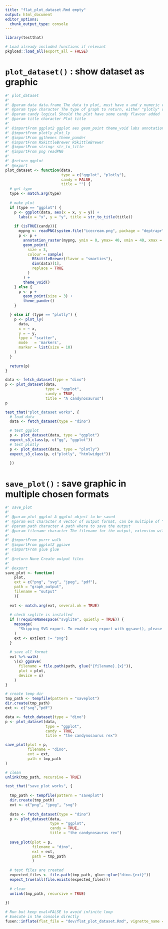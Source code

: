 ```yaml
---
title: "flat_plot_dataset.Rmd empty"
output: html_document
editor_options: 
  chunk_output_type: console
---
```


```r
library(testthat)
```

```r
# Load already included functions if relevant
pkgload::load_all(export_all = FALSE)
```

# `plot_dataset()` : show dataset as graphic

```r
#' plot_dataset
#'
#' @param data data.frame The data to plot, must have x and y numeric columns
#' @param type character The type of graph to return, either "plotly" or "ggplot"
#' @param candy logical Should the plot have some candy flavour added
#' @param title character Plot title
#' 
#' @importFrom ggplot2 ggplot aes geom_point theme_void labs annotation_raster
#' @importFrom plotly plot_ly
#' @importFrom ggthemes theme_pander
#' @importFrom RSkittleBrewer RSkittleBrewer
#' @importFrom stringr str_to_title
#' @importFrom png readPNG
#' 
#' @return ggplot
#' @export
plot_dataset <- function(data,
                         type = c("ggplot", "plotly"),
                         candy = FALSE,
                         title = "") {
  # get type
  type <- match.arg(type)
  
  # make plot
  if (type == "ggplot") {
    p <- ggplot(data, aes(x = x, y = y)) +
      labs(x = "x", y = "y", title = str_to_title(title))
    
    if (isTRUE(candy)){
      mypng <- readPNG(system.file("icecream.png", package = "deptrapr"))
      p <- p +
        annotation_raster(mypng, ymin = 0, ymax= 40, xmin = 40, xmax = 60) +
        geom_point(
          size = 3,
          colour = sample(
            RSkittleBrewer(flavor = "smarties"),
            dim(data)[1],
            replace = TRUE
          )
        ) +
        theme_void()
    } else {
      p <- p +
        geom_point(size = 3) +
        theme_pander()
    }

  } else if (type == "plotly") {
    p <- plot_ly(
      data,
      x = ~ x,
      y = ~ y,
      type = "scatter",
      mode   = 'markers',
      marker = list(size = 10)
    )
  }
  
  return(p)
}
```

```r
data <- fetch_dataset(type = "dino")
p <- plot_dataset(data,
                  type = "ggplot",
                  candy = TRUE,
                  title = "A candynosaurus")
p
```

```r
test_that("plot_dataset works", {
  # load data
  data <- fetch_dataset(type = "dino")

  # test ggplot
  p <- plot_dataset(data, type = "ggplot")
  expect_s3_class(p, c("gg", "ggplot"))
  # test plotly
  p <- plot_dataset(data, type = "plotly")
  expect_s3_class(p, c("plotly", "htmlwidget"))
  
  })
```

# `save_plot()` : save graphic in multiple chosen formats
    
```r
#' save_plot
#' 
#' @param plot ggplot A ggplot object to be saved
#' @param ext character A vector of output format, can be multiple of "png", "svg", "jpeg", "pdf"
#' @param path character A path where to save the output
#' @param filename character The filename for the output, extension will be added
#' 
#' @importFrom purrr walk
#' @importFrom ggplot2 ggsave
#' @importFrom glue glue
#'
#' @return None Create output files
#' 
#' @export
save_plot <- function(
    plot,
    ext = c("png", "svg", "jpeg", "pdf"),
    path = "graph_output",
    filename = "output"
    ){
    
  ext <- match.arg(ext, several.ok = TRUE)
  
  # check svglite is installed
  if (!requireNamespace("svglite", quietly = TRUE)) {
    message(
      "Skipping SVG export. To enable svg export with ggsave(), please install svglite : install.packages('svglite')"
    )
    ext <- ext[ext != "svg"]
  }
  
  # save all format
  ext %>% walk(
    \(x) ggsave(
      filename = file.path(path, glue("{filename}.{x}")),
      plot = plot,
      device = x)
    )
}
```
  
```r
# create temp dir
tmp_path <- tempfile(pattern = "saveplot")
dir.create(tmp_path)
ext <- c("svg","pdf")

data <- fetch_dataset(type = "dino")
p <- plot_dataset(data,
                  type = "ggplot",
                  candy = TRUE,
                  title = "the candynosaurus rex")

save_plot(plot = p,
          filename = "dino",
          ext = ext,
          path = tmp_path
)

# clean
unlink(tmp_path, recursive = TRUE)
```
  
```r
test_that("save_plot works", {
  
  tmp_path <- tempfile(pattern = "saveplot")
  dir.create(tmp_path)
  ext <- c("png", "jpeg", "svg")
  
  data <- fetch_dataset(type = "dino")
  p <- plot_dataset(data,
                    type = "ggplot",
                    candy = TRUE,
                    title = "the candynosaurus rex")
  
  save_plot(plot = p,
            filename = "dino",
            ext = ext,
            path = tmp_path
            )
  
  # test files are created
  expected_files <- file.path(tmp_path, glue::glue("dino.{ext}"))
  expect_true(all(file.exists(expected_files)))
  
  # clean
  unlink(tmp_path, recursive = TRUE)
  
})

```
  

```r
# Run but keep eval=FALSE to avoid infinite loop
# Execute in the console directly
fusen::inflate(flat_file = "dev/flat_plot_dataset.Rmd", vignette_name = "Show dataset", check = FALSE)
```

